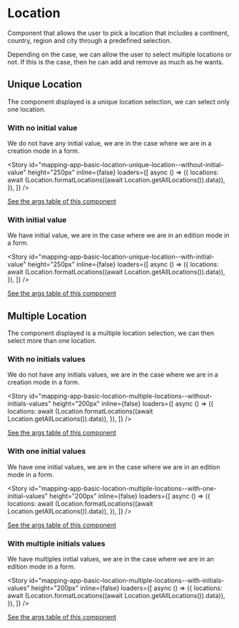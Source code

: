 

<Meta
  title="Mapping App/Basic/Location/Overview"
  component={MultiLocationPicker}
  decorators={[withChakra]}
/>

# Location

Component that allows the user to pick a location that includes a continent, country, region and city through a
predefined selection.

Depending on the case, we can allow the user to select multiple locations or not. If this is the case, then he can add
and remove as much as he wants.

## Unique Location

The component displayed is a unique location selection, we can select only one location.

### With no initial value

We do not have any initial value, we are in the case where we are in a creation mode in a form.

<Story
  id="mapping-app-basic-location-unique-location--without-initial-value"
  height="250px"
  inline={false}
  loaders={[
    async () => ({
      locations: await (Location.formatLocations((await Location.getAllLocations()).data)),
    }),
  ]}
/>

[See the args table of this component](?path=/docs/mapping-app-basic-location-unique-location--without-initial-value)

### With initial value

We have initial value, we are in the case where we are in an edition mode in a form.

<Story
  id="mapping-app-basic-location-unique-location--with-initial-value"
  height="250px"
  inline={false}
  loaders={[
    async () => ({
      locations: await (Location.formatLocations((await Location.getAllLocations()).data)),
    }),
  ]}
/>

[See the args table of this component](?path=/docs/mapping-app-basic-location-unique-location--with-initial-value)




## Multiple Location

The component displayed is a multiple location selection, we can then select more than one location.

### With no initials values

We do not have any initials values, we are in the case where we are in a creation mode in a form.

<Story
  id="mapping-app-basic-location-multiple-locations--without-initials-values"
  height="200px"
  inline={false}
  loaders={[
    async () => ({
      locations: await (Location.formatLocations((await Location.getAllLocations()).data)),
    }),
  ]}
/>

[See the args table of this component](?path=/docs/mapping-app-basic-location-multiple-locations--without-initials-values)

### With one initial values

We have one initial values, we are in the case where we are in an edition mode in a form.

<Story
  id="mapping-app-basic-location-multiple-locations--with-one-initial-values"
  height="200px"
  inline={false}
  loaders={[
    async () => ({
      locations: await (Location.formatLocations((await Location.getAllLocations()).data)),
    }),
  ]}
/>

[See the args table of this component](?path=/docs/mapping-app-basic-location-multiple-locations--with-one-initial-values)

### With multiple initials values

We have multiples initial values, we are in the case where we are in an edition mode in a form.

<Story
  id="mapping-app-basic-location-multiple-locations--with-initials-values"
  height="200px"
  inline={false}
  loaders={[
    async () => ({
      locations: await (Location.formatLocations((await Location.getAllLocations()).data)),
    }),
  ]}
/>

[See the args table of this component](?path=/docs/mapping-app-basic-location-multiple-locations--with-initials-values)